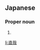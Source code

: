 ==Japanese==
{{ja-kanjitab|なお|や}}

===Proper noun===
{{ja-pos|なおや|proper}}

# {{given name|male|lang=ja|sort=なおや}}

[[li:直哉]]